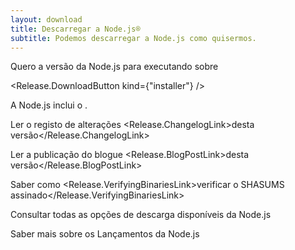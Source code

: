```yaml
---
layout: download
title: Descarregar a Node.js®
subtitle: Podemos descarregar a Node.js como quisermos.
---
```


<section>
  Quero a versão <Release.VersionDropdown /> da Node.js para <Release.OperatingSystemDropdown exclude={["LINUX", "AIX"]} /> executando sobre <Release.BitnessDropdown />

  <Release.DownloadButton kind={"installer"} />
</section>

<section>
  A Node.js inclui o <Release.NpmLink />.

Ler o registo de alterações <Release.ChangelogLink>desta versão</Release.ChangelogLink>

Ler a publicação do blogue <Release.BlogPostLink>desta versão</Release.BlogPostLink>

Saber como <Release.VerifyingBinariesLink>verificar o SHASUMS assinado</Release.VerifyingBinariesLink>

Consultar todas as<LinkWithArrow href="https://nodejs.org/dist/"> opções de descarga disponíveis</LinkWithArrow> da Node.js

Saber mais sobre os <LinkWithArrow href="about/previous-releases"> Lançamentos da Node.js </LinkWithArrow>

</section>
